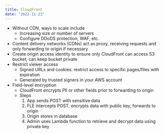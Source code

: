 ```yaml
---
title: CloudFront
date: "2022-11-23"
---
```


- Without CDN, ways to scale include
  - Increasing size or number of servers
  - Configure DDoDS protection, WAF, etc.
- Content delivery networks (CDNs) act as proxy, receiving requests and only forwarding to origin if necessary
- Create origin access identity to ensure only CloudFront can access S3 bucket, can keep bucket private
- Restrict viewer access
  - Signed URLs and cookies: restrict access to specific pages/files with expiration
  - Generated by trusted signers in your AWS account
- Field-level encryption
  - CloudFront encrypts PII or other fields prior to forwarding to origin
  - Steps
    1. App sends POST with sensitive data
    1. FLE intercepts POST, encrypts data with public key, forwards to origin
    1. Origin stores in database
    1. Admin uses Lambda function to retrieve and decrypt data using private key
